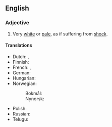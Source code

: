 ==English==

===Adjective===
{{head|en|adjective|head=(as) [[white]] as a [[sheet]]}}

# {{lb|en|simile|said of a human's [[complexion]]}} Very [[white]] or [[pale]], as if suffering from [[shock]].

====Translations====
{{trans-top|pale as if suffering from shock}}
* Dutch: {{t+|nl|spierwit}}, {{t+|nl|lijkbleek}}
* Finnish: {{t|fi|[[kalpea]] [[kuin]] [[lakana]]}}
* French: {{t+|fr|blanc comme un linge}}, {{t+|fr|blanc de peur}}
* German: {{t+|de|kreidebleich}}
* Hungarian: {{t+|hu|fehér, mint a fal}}
* Norwegian:
*: Bokmål: {{t|nb|hvit som et laken}}
*: Nynorsk: {{t|nn|kvit som eit laken}}
{{trans-mid}}
* Polish: {{t|pl|biały jak papier|m}}
* Russian: {{t|ru|бе́лый, как мел}} {{qualifier|white as chalk}}
* Telugu: {{t|te|పాలిపోవుట}}
{{trans-bottom}}